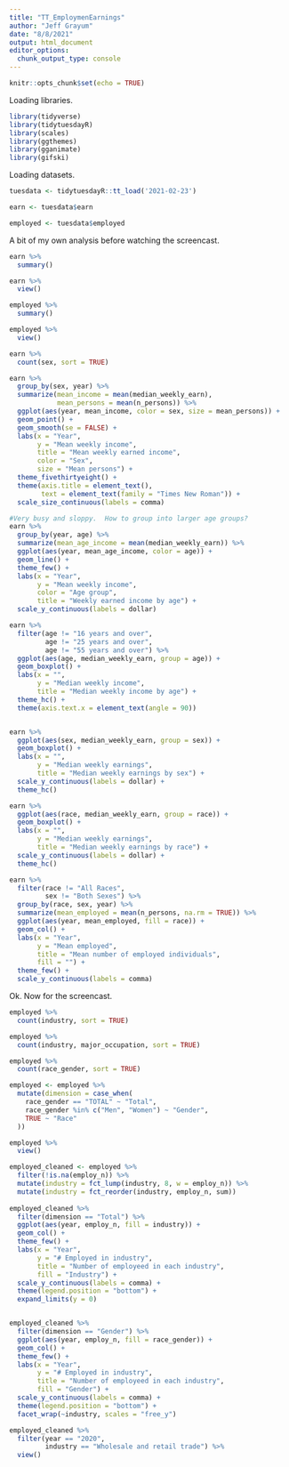 ```yaml
---
title: "TT_EmploymenEarnings"
author: "Jeff Grayum"
date: "8/8/2021"
output: html_document
editor_options: 
  chunk_output_type: console
---
```


```r
knitr::opts_chunk$set(echo = TRUE)
```

Loading libraries.        
```r
library(tidyverse)
library(tidytuesdayR)
library(scales)
library(ggthemes)
library(gganimate)
library(gifski)
```

Loading datasets.
```r
tuesdata <- tidytuesdayR::tt_load('2021-02-23')

earn <- tuesdata$earn

employed <- tuesdata$employed
```

A bit of my own analysis before watching the screencast.
```r
earn %>%
  summary()

earn %>%
  view()

employed %>%
  summary()

employed %>%
  view()

earn %>%
  count(sex, sort = TRUE)

earn %>%
  group_by(sex, year) %>%
  summarize(mean_income = mean(median_weekly_earn),
            mean_persons = mean(n_persons)) %>%
  ggplot(aes(year, mean_income, color = sex, size = mean_persons)) +
  geom_point() +
  geom_smooth(se = FALSE) +
  labs(x = "Year",
       y = "Mean weekly income",
       title = "Mean weekly earned income",
       color = "Sex",
       size = "Mean persons") +
  theme_fivethirtyeight() +
  theme(axis.title = element_text(),
        text = element_text(family = "Times New Roman")) +
  scale_size_continuous(labels = comma)

#Very busy and sloppy.  How to group into larger age groups?
earn %>%
  group_by(year, age) %>%
  summarize(mean_age_income = mean(median_weekly_earn)) %>%
  ggplot(aes(year, mean_age_income, color = age)) +
  geom_line() +
  theme_few() +
  labs(x = "Year",
       y = "Mean weekly income", 
       color = "Age group",
       title = "Weekly earned income by age") +
  scale_y_continuous(labels = dollar)

earn %>%
  filter(age != "16 years and over",
         age != "25 years and over",
         age != "55 years and over") %>%
  ggplot(aes(age, median_weekly_earn, group = age)) +
  geom_boxplot() +
  labs(x = "", 
       y = "Median weekly income",
       title = "Median weekly income by age") +
  theme_hc() +
  theme(axis.text.x = element_text(angle = 90))


earn %>%
  ggplot(aes(sex, median_weekly_earn, group = sex)) +
  geom_boxplot() +
  labs(x = "",
       y = "Median weekly earnings",
       title = "Median weekly earnings by sex") +
  scale_y_continuous(labels = dollar) +
  theme_hc()

earn %>%
  ggplot(aes(race, median_weekly_earn, group = race)) +
  geom_boxplot() +
  labs(x = "",
       y = "Median weekly earnings",
       title = "Median weekly earnings by race") +
  scale_y_continuous(labels = dollar) +
  theme_hc()

earn %>%
  filter(race != "All Races",
         sex != "Both Sexes") %>%
  group_by(race, sex, year) %>%
  summarize(mean_employed = mean(n_persons, na.rm = TRUE)) %>%
  ggplot(aes(year, mean_employed, fill = race)) +
  geom_col() +
  labs(x = "Year", 
       y = "Mean employed",
       title = "Mean number of employed individuals",
       fill = "") +
  theme_few() +
  scale_y_continuous(labels = comma) 
```

Ok. Now for the screencast.
```r
employed %>%
  count(industry, sort = TRUE)

employed %>%
  count(industry, major_occupation, sort = TRUE)

employed %>%
  count(race_gender, sort = TRUE)

employed <- employed %>%
  mutate(dimension = case_when(
    race_gender == "TOTAL" ~ "Total",
    race_gender %in% c("Men", "Women") ~ "Gender",
    TRUE ~ "Race"
  )) 

employed %>% 
  view()

employed_cleaned <- employed %>%
  filter(!is.na(employ_n)) %>%
  mutate(industry = fct_lump(industry, 8, w = employ_n)) %>%
  mutate(industry = fct_reorder(industry, employ_n, sum)) 
  
employed_cleaned %>%
  filter(dimension == "Total") %>%
  ggplot(aes(year, employ_n, fill = industry)) +
  geom_col() +
  theme_few() +
  labs(x = "Year",
       y = "# Employed in industry",
       title = "Number of employeed in each industry",
       fill = "Industry") +
  scale_y_continuous(labels = comma) +
  theme(legend.position = "bottom") +
  expand_limits(y = 0)


employed_cleaned %>%
  filter(dimension == "Gender") %>%
  ggplot(aes(year, employ_n, fill = race_gender)) +
  geom_col() +
  theme_few() +
  labs(x = "Year",
       y = "# Employed in industry",
       title = "Number of employeed in each industry",
       fill = "Gender") +
  scale_y_continuous(labels = comma) +
  theme(legend.position = "bottom") +
  facet_wrap(~industry, scales = "free_y")

employed_cleaned %>%
  filter(year == "2020",
         industry == "Wholesale and retail trade") %>%
  view()
  

```


